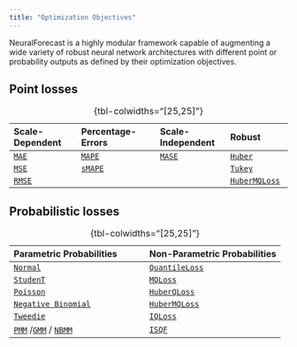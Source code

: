 ```yaml
---
title: "Optimization Objectives"
---
```

NeuralForecast is a highly modular framework capable of augmenting a wide variety of robust neural network architectures with different point or probability outputs as defined by their optimization objectives.

## Point losses 

| Scale-Dependent                                              | Percentage-Errors                                                     | Scale-Independent                                              | Robust                                                 |
|:-------------------------------------------------------------|:----------------------------------------------------------------------|:---------------------------------------------------------------|:-------------------------------------------------------|
|[`MAE`](../../losses.pytorch.html#mean-absolute-error-mae)       |[`MAPE`](../../losses.pytorch.html#mean-absolute-percentage-error-mape)   |[`MASE`](../../losses.pytorch.html#mean-absolute-scaled-error-mase)|[`Huber`](../losses.pytorch.html#huber-loss)            |
|[`MSE`](../../losses.pytorch.html#mean-squared-error-mse)        |[`sMAPE`](../../losses.pytorch.html#symmetric-mape-smape)                 |                                                                |[`Tukey`](../../losses.pytorch.html#tukey-loss)            |
|[`RMSE`](../../losses.pytorch.html#root-mean-squared-error-rmse) |                                                                       |                                                                |[`HuberMQLoss`](../../losses.pytorch.html#huberized-mqloss)|
: {tbl-colwidths="[25,25]"}

## Probabilistic losses

|Parametric Probabilities                                      | Non-Parametric Probabilities                                 |
|:-------------------------------------------------------------|:-------------------------------------------------------------|
|[`Normal`](../../losses.pytorch.html#distributionloss)           |[`QuantileLoss`](../../losses.pytorch.html#quantile-loss)        |
|[`StudenT`](../../losses.pytorch.html#distributionloss)          |[`MQLoss`](../../losses.pytorch.html#multi-quantile-loss-mqloss) |
|[`Poisson`](../../losses.pytorch.html#distributionloss)          |[`HuberQLoss`](../../losses.pytorch.html#huberized-quantile-loss)|
|[`Negative Binomial`](../../losses.pytorch.html#distributionloss)|[`HuberMQLoss`](../../losses.pytorch.html#huberized-mqloss)      |
|[`Tweedie`](../../losses.pytorch.html#distributionloss)          |[`IQLoss`](../../losses.pytorch.html#iqloss)  |
|[`PMM`](../../losses.pytorch.html#poisson-mixture-mesh-pmm) /[`GMM`](../../losses.pytorch.html#gaussian-mixture-mesh-gmm)  / [`NBMM`](../../losses.pytorch.html#negative-binomial-mixture-mesh-nbmm)  | [`ISQF`](../../losses.pytorch.html#isqf)  | 
: {tbl-colwidths="[25,25]"}